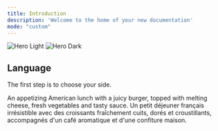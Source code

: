 ```yaml
---
title: Introduction
description: 'Welcome to the home of your new documentation'
mode: "custom"
---
```


<img
  className="block dark:hidden"
  src="/images/banniere.svg"
  alt="Hero Light"
/>
<img
  className="hidden dark:block"
  src="/images/banniere.svg"
  alt="Hero Dark"
/>

## Language

The first step is to choose your side.

<CardGroup cols={2}>
  <Card
    title="English"
    icon="burger"
    href="lg-english/quickstart"
  >
    An appetizing American lunch with a juicy burger, topped with melting cheese, fresh vegetables and tasty sauce.
  </Card>
  <Card
    title="Français"
    icon="croissant"
    href="lg-french/quickstart"
  >
    Un petit déjeuner français irrésistible avec des croissants fraîchement cuits, dorés et croustillants, accompagnés d'un café aromatique et d'une confiture maison.
  </Card>
</CardGroup>
